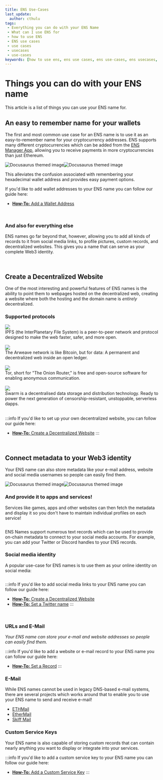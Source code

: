 ```yaml
---
title: ENS Use-Cases
last_update:
  author: cthulu
tags:
 - Everything you can do with your ENS Name
 - What can I use ENS for
 - how to use ENS
 - ENS use cases
 - use cases
 - usecases
 - use-cases
keywords: [how to use ens, ens use cases, ens use-cases, ens usecases, use cases, use-cases, usecases, things to do with your ens, things to do with your ens name, everything you can do with your ens, everything you can do with your ens name, what can i use ens for]
---
```


# Things you can do with your ENS name
This article is a list of things you can use your ENS name for.

## An easy to remember name for your wallets
The first and most common use case for an ENS name is to use it as an easy-to-remember name for your cryptocurrency addresses.
ENS supports many different cryptocurrencies which can be added from the [ENS Manager App](https://app.ens.domains), allowing you to receive payments in more cryptocurrencies than just Ethereum.

![Docusaurus themed image](/img/ens-map-medium.svg#gh-light-mode-only)![Docusaurus themed image](/img/ens-map-medium-dark.svg#gh-dark-mode-only)

This alleviates the confusion associated with remembering your hexadecimal wallet address and provides easy payment options.

If you'd like to add wallet addresses to your ENS name you can follow our guide here:
 - [**How-To:** Add a Wallet Address](/howto/add-wallet-address)

<br/>

### And also for everything else
ENS names go far beyond that, however, allowing you to add all kinds of records to it from social media links, to profile pictures, custom records, and decentralized websites.
This gives you a name that can serve as your complete Web3 identity.

<br/>

## Create a Decentralized Website
One of the most interesting and powerful features of ENS names is the ability to point them to webpages hosted on the decentralized web, creating a website where both the hosting and the domain name is *entirely* decentralized.

### Supported protocols

<div class="container protocol-items">
  <div class="row row-no-gutters" style={{'padding':'1rem 1rem 1rem 1rem','columnGap':'1rem'}}>
    <div class="col-sm-4" style={{'width':'10%'}}><img src="/img/logos/ipfs-logo.png"/></div>
    <div class="col-sm-8" style={{'maxWidth':'88%','position':'relative'}}><a href="https://ipfs.tech" alt="IPFS Link" class="card-link"><span></span></a>IPFS (the InterPlanetary File System) is a peer-to-peer network and protocol designed to make the web faster, safer, and more open.</div>
  </div>
</div>
<br/>
<div class="container protocol-items">
  <div class="row row-no-gutters" style={{'padding':'1rem 1rem 1rem 1rem','columnGap':'1rem'}}>
    <div class="col-sm-4" style={{'padding':'0','width':'10%'}}><img src="/img/logos/arweave-logo.svg"/></div>
    <div class="col-sm-8" style={{'maxWidth':'88%','position':'relative'}}><a href="https://www.arweave.org" alt="Arweave Link" class="card-link"><span></span></a>The Arweave network is like Bitcoin, but for data: A permanent and decentralized web inside an open ledger.</div>
  </div>
</div>
<br/>
<div class="container protocol-items">
  <div class="row row-no-gutters" style={{'padding':'1rem 1rem 1rem 1rem','columnGap':'1rem'}}>
    <div class="col-sm-4" style={{'width':'10%'}}><img src="/img/logos/tor-logo.svg"/></div>
    <div class="col-sm-8" style={{'maxWidth':'88%','position':'relative'}}><a href="https://torproject.org" alt="Tor project Link" class="card-link"><span></span></a>Tor, short for "The Onion Router," is free and open-source software for enabling anonymous communication.</div>
  </div>
</div>
<br/>
<div class="container protocol-items">
  <div class="row row-no-gutters" style={{'padding':'1rem 1rem 1rem 1rem','columnGap':'1rem'}}>
    <div class="col-sm-4" style={{'width':'10%'}}><img src="/img/logos/swarm-logo.png"/></div>
    <div class="col-sm-8" style={{'maxWidth':'88%','position':'relative'}}><a href="https://www.ethswarm.org/" alt="Swarm link" class="card-link"><span></span></a>Swarm is a decentralised data storage and distribution technology. Ready to power the next generation of censorship-resistant, unstoppable, serverless dapps.</div>
  </div>
</div>
<br/>

:::info
  If you'd like to set up your own decentralized website, you can follow our guide here:
  - [**How-To:** Create a Decentralized Website](/howto/decentralized-website)
:::

<br/>

## Connect metadata to your Web3 identity
Your ENS name can also store metadata like your e-mail address, website and social media usernames so people can easily find them.

![Docusaurus themed image](/img/ens-map-social.svg#gh-light-mode-only)![Docusaurus themed image](/img/ens-map-social-dark.svg#gh-dark-mode-only)

### And provide it to apps and services!
Services like games, apps and other websites can then fetch the metadata and display it so you don't have to maintain individual profiles on each service!

<BrowserWindow url="https://nick.eth.xyz">
  <p align="center">
    <Image img="/img/ethxyz-nick.png"/>
  </p>
</BrowserWindow>


ENS Names support numerous text records which can be used to provide on-chain metadata to connect to your social media accounts. For example, you can add your Twitter or Discord handles to your ENS records.

### Social media identity
A popular use-case for ENS names is to use them as your online identity on social media:

<p align="center">
  <div class="container row twitter-bubbles">
    <div class="col-sm-4"><Image img="/img/twitter-nick.png"/></div>
    <div class="col-sm-4"><Image img="/img/twitter-alisha.png"/></div>
    <div class="col-sm-4"><Image img="/img/twitter-jeff.png"/></div>
    <div class="col-sm-4"><Image img="/img/twitter-khori.png"/></div>
  </div>
</p>

:::info
If you'd like to add social media links to your ENS name you can follow our guide here:
 - [**How-To:** Create a Decentralized Website](/howto/set-record)
 - [**How-To:** Set a Twitter name](/howto/set-twitter-name)
:::

<br/>

### URLs and E-Mail  
 *Your ENS name can store your e-mail and website addresses so people can easily find them.*

:::info
If you'd like to add a website or e-mail record to your ENS name you can follow our guide here:
 - [**How-To:** Set a Record](/howto/set-record)
:::

### E-Mail
While ENS names cannot be used in legacy DNS-based e-mail systems, there are several projects which works around that to enable you to use your ENS name to send and receive e-mail!

 - [ETHMail](https://ethmail.cc/)
 - [EtherMail](https://ethermail.io/)
 - [Skiff Mail](https://skiff.com/mail)

### Custom Service Keys 
Your ENS name is also capable of storing custom records that can contain nearly anything you want to display or integrate into your services.

:::info
If you'd like to add a custom service key to your ENS name you can follow our guide here:
 - [**How-To:** Add a Custom Service Key](/howto/add-custom-record)
:::